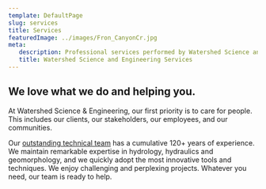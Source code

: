```yaml
---
template: DefaultPage
slug: services
title: Services
featuredImage: ../images/Fron_CanyonCr.jpg
meta:
   description: Professional services performed by Watershed Science and Engineering
   title: Watershed Science and Engineering Services
---
```



## We love what we do and helping you.

At Watershed Science & Engineering, our first priority is to care for people. This includes our clients, our stakeholders, our employees, and our communities.

Our [outstanding technical team](/team) has a cumulative 120+ years of experience. We maintain remarkable expertise in hydrology, hydraulics and geomorphology, and we quickly adopt the most innovative tools and techniques. We enjoy challenging and perplexing projects. Whatever you need, our team is ready to help.

<PagePreview type="service" />

